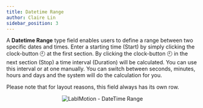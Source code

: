 ```yaml
---
title: Datetime Range
author: Claire Lin
sidebar_position: 3
---
```



<Reader text="Designer" />

A **Datetime Range** type field enables users to define a range between two specific dates and times.
Enter a starting time (Start) by simply clicking the clock-button :clock9: at the first section. By clicking
the clock-button :clock9: in the next section (Stop) a time interval (Duration) will be calculated. You can use this
interval or at one manually. You can switch between seconds, minutes, hours and days and the system will do the calculation for you.

Please note that for layout reasons, this field always has its own row.

<p align="center">
  <img src={datetimeRange} alt="LabIMotion - DateTime Range" />
  <FigCaption text="DateTime Range field type" />
</p>
